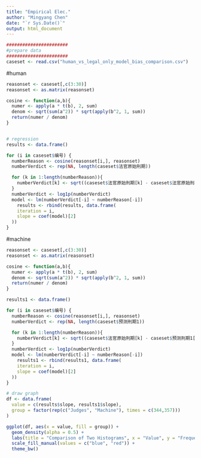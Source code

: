 ```yaml
---
title: "Empirical Elec."
author: "Mingyang Chen"
date: "`r Sys.Date()`"
output: html_document
---
```


```r
#######################
#prepare data
#######################
caseset <- read.csv("human_vs_legal_only_model_bias_comparison.csv")
```

#human

```r
reasonset <- caseset[,c(3:30)]
reasonset <- as.matrix(reasonset)

cosine <- function(a,b){
  numer <- apply(a * t(b), 2, sum)
  denom <- sqrt(sum(a^2)) * sqrt(apply(b^2, 1, sum))
  return(numer / denom)
}


# regression
results <- data.frame()

for (i in caseset$编号) {
  numberReason <- cosine(reasonset[i,], reasonset)
  numberVerdict <- rep(NA, length(caseset$法官原始刑期))

  for (k in 1:length(numberReason)){
    numberVerdict[k] <- sqrt((caseset$法官原始刑期[k] - caseset$法官原始刑期[i])^2)
  }
  numberVerdict <- log1p(numberVerdict)
  model <- lm(numberVerdict[-i] ~ numberReason[-i])
    results <- rbind(results, data.frame(
    iteration = i,
    slope = coef(model)[2]
  ))
}
```

#machine

```r
reasonset <- caseset[,c(3:30)]
reasonset <- as.matrix(reasonset)

cosine <- function(a,b){
  numer <- apply(a * t(b), 2, sum)
  denom <- sqrt(sum(a^2)) * sqrt(apply(b^2, 1, sum))
  return(numer / denom)
}

results1 <- data.frame()

for (i in caseset$编号) {
  numberReason <- cosine(reasonset[i,], reasonset)
  numberVerdict <- rep(NA, length(caseset$预测刑期1))

  for (k in 1:length(numberReason)){
    numberVerdict[k] <- sqrt((caseset$法官原始刑期[k] - caseset$预测刑期1[i])^2)
  }
  numberVerdict <- log1p(numberVerdict)
  model <- lm(numberVerdict[-i] ~ numberReason[-i])
    results1 <- rbind(results1, data.frame(
    iteration = i,
    slope = coef(model)[2]
  ))
}

# draw graph
df <- data.frame(
  value = c(results$slope, results1$slope),
  group = factor(rep(c("Judges", "Machine"), times = c(344,357)))
)

ggplot(df, aes(x = value, fill = group)) +
  geom_density(alpha = 0.5) +
  labs(title = "Comparison of Two Histograms", x = "Value", y = "Frequency") +
  scale_fill_manual(values = c("blue", "red")) +
  theme_bw()
```
